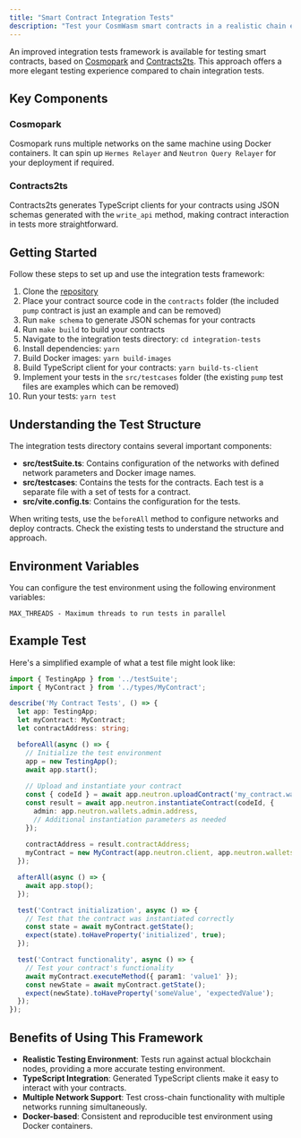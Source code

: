 ```yaml
---
title: "Smart Contract Integration Tests"
description: "Test your CosmWasm smart contracts in a realistic chain environment"
---
```


An improved integration tests framework is available for testing smart contracts, based on [Cosmopark](https://github.com/neutron-org/cosmopark/) and [Contracts2ts](https://github.com/neutron-org/contracts2ts). This approach offers a more elegant testing experience compared to chain integration tests.

## Key Components

### Cosmopark

Cosmopark runs multiple networks on the same machine using Docker containers. It can spin up `Hermes Relayer` and `Neutron Query Relayer` for your deployment if required.

### Contracts2ts

Contracts2ts generates TypeScript clients for your contracts using JSON schemas generated with the `write_api` method, making contract interaction in tests more straightforward.

## Getting Started

Follow these steps to set up and use the integration tests framework:

1. Clone the [repository](https://github.com/hadronlabs-org/demo-integration-tests)
2. Place your contract source code in the `contracts` folder (the included `pump` contract is just an example and can be removed)
3. Run `make schema` to generate JSON schemas for your contracts
4. Run `make build` to build your contracts
5. Navigate to the integration tests directory: `cd integration-tests`
6. Install dependencies: `yarn`
7. Build Docker images: `yarn build-images`
8. Build TypeScript client for your contracts: `yarn build-ts-client`
9. Implement your tests in the `src/testcases` folder (the existing `pump` test files are examples which can be removed)
10. Run your tests: `yarn test`

## Understanding the Test Structure

The integration tests directory contains several important components:

- **src/testSuite.ts**: Contains configuration of the networks with defined network parameters and Docker image names.
- **src/testcases**: Contains the tests for the contracts. Each test is a separate file with a set of tests for a contract.
- **src/vite.config.ts**: Contains the configuration for the tests.

When writing tests, use the `beforeAll` method to configure networks and deploy contracts. Check the existing tests to understand the structure and approach.

## Environment Variables

You can configure the test environment using the following environment variables:

```
MAX_THREADS - Maximum threads to run tests in parallel
```

## Example Test

Here's a simplified example of what a test file might look like:

```typescript
import { TestingApp } from '../testSuite';
import { MyContract } from '../types/MyContract';

describe('My Contract Tests', () => {
  let app: TestingApp;
  let myContract: MyContract;
  let contractAddress: string;

  beforeAll(async () => {
    // Initialize the test environment
    app = new TestingApp();
    await app.start();
    
    // Upload and instantiate your contract
    const { codeId } = await app.neutron.uploadContract('my_contract.wasm');
    const result = await app.neutron.instantiateContract(codeId, {
      admin: app.neutron.wallets.admin.address,
      // Additional instantiation parameters as needed
    });
    
    contractAddress = result.contractAddress;
    myContract = new MyContract(app.neutron.client, app.neutron.wallets.admin, contractAddress);
  });

  afterAll(async () => {
    await app.stop();
  });

  test('Contract initialization', async () => {
    // Test that the contract was instantiated correctly
    const state = await myContract.getState();
    expect(state).toHaveProperty('initialized', true);
  });

  test('Contract functionality', async () => {
    // Test your contract's functionality
    await myContract.executeMethod({ param1: 'value1' });
    const newState = await myContract.getState();
    expect(newState).toHaveProperty('someValue', 'expectedValue');
  });
});
```

## Benefits of Using This Framework

- **Realistic Testing Environment**: Tests run against actual blockchain nodes, providing a more accurate testing environment.
- **TypeScript Integration**: Generated TypeScript clients make it easy to interact with your contracts.
- **Multiple Network Support**: Test cross-chain functionality with multiple networks running simultaneously.
- **Docker-based**: Consistent and reproducible test environment using Docker containers. 